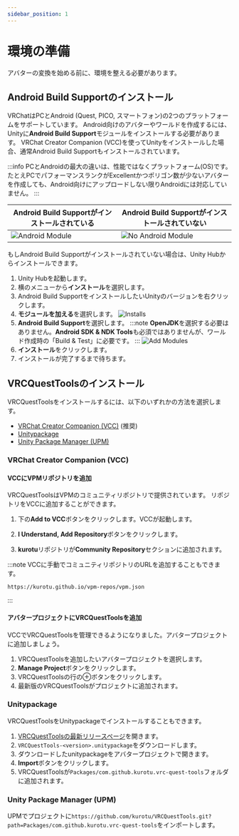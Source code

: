 ---
sidebar_position: 1
---


# 環境の準備

アバターの変換を始める前に、環境を整える必要があります。

## Android Build Supportのインストール

VRChatはPCとAndroid (Quest, PICO, スマートフォン)の2つのプラットフォームをサポートしています。
Android向けのアバターやワールドを作成するには、Unityに**Android Build Support**モジュールをインストールする必要があります。
VRChat Creator Companion (VCC)を使ってUnityをインストールした場合、通常Android Build Supportもインストールされています。

:::info
PCとAndroidの最大の違いは、性能ではなくプラットフォーム(OS)です。
たとえPCでパフォーマンスランクがExcellentかつポリゴン数が少ないアバターを作成しても、Android向けにアップロードしない限りAndroidには対応していません。
:::

| Android Build Supportがインストールされている | Android Build Supportがインストールされていない |
|---|---|
| ![Android Module](/img/unity_android_ok.png) | ![No Android Module](/img/unity_android_ng.png) |

もしAndroid Build Supportがインストールされていない場合は、Unity Hubからインストールできます。

1. Unity Hubを起動します。
2. 横のメニューから**インストール**を選択します。
3. Android Build SupportをインストールしたいUnityのバージョンを右クリックします。
4. **モジュールを加える**を選択します。
    ![Installs](/img/unity-hub_installs.png)
5. **Android Build Support**を選択します。
    :::note
    **OpenJDK**を選択する必要はありません。**Android SDK & NDK Tools**も必須ではありませんが、ワールド作成時の「Build & Test」に必要です。
    :::
    ![Add Modules](/img/unity-hub_add-modules.png)
6. **インストール**をクリックします。
7. インストールが完了するまで待ちます。

## VRCQuestToolsのインストール

VRCQuestToolsをインストールするには、以下のいずれかの方法を選択します。
- [VRChat Creator Companion (VCC)](#vrchat-creator-companion-vcc) (推奨)
- [Unitypackage](#unitypackage)
- [Unity Package Manager (UPM)](#unity-package-manager-upm)

### VRChat Creator Companion (VCC)

#### VCCにVPMリポジトリを追加

VRCQuestToolsはVPMのコミュニティリポジトリで提供されています。
リポジトリをVCCに追加することができます。

1. 下の**Add to VCC**ボタンをクリックします。VCCが起動します。
    <AddToVccLink className="button button--primary button--lg" />

2. **I Understand, Add Repository**ボタンをクリックします。
3. **kurotu**リポジトリが**Community Repository**セクションに追加されます。

:::note
VCCに手動でコミュニティリポジトリのURLを追加することもできます。

```
https://kurotu.github.io/vpm-repos/vpm.json
```
:::

#### アバタープロジェクトにVRCQuestToolsを追加

VCCでVRCQuestToolsを管理できるようになりました。アバタープロジェクトに追加しましょう。

1. VRCQuestToolsを追加したいアバタープロジェクトを選択します。
2. **Manage Project**ボタンをクリックします。
3. VRCQuestToolsの行の⊕ボタンをクリックします。
4. 最新版のVRCQuestToolsがプロジェクトに追加されます。

### Unitypackage

VRCQuestToolsをUnitypackageでインストールすることもできます。

1. [VRCQuestToolsの最新リリースページ](https://github.com/kurotu/VRCQuestTools/releases/latest)を開きます。
2. `VRCQuestTools-<version>.unitypackage`をダウンロードします。
3. ダウンロードしたunitypackageをアバタープロジェクトで開きます。
4. **Import**ボタンをクリックします。
5. VRCQuestToolsが`Packages/com.github.kurotu.vrc-quest-tools`フォルダに追加されます。

### Unity Package Manager (UPM)

UPMでプロジェクトに`https://github.com/kurotu/VRCQuestTools.git?path=Packages/com.github.kurotu.vrc-quest-tools`をインポートします。
